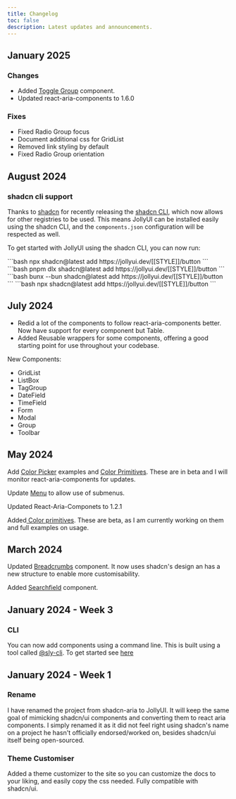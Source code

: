 ```yaml
---
title: Changelog
toc: false
description: Latest updates and announcements.
---
```


## January 2025

### Changes

- Added [Toggle Group](./components/toggle-group) component.
- Updated react-aria-components to 1.6.0

### Fixes

- Fixed Radio Group focus
- Document additional css for GridList
- Removed link styling by default
- Fixed Radio Group orientation

## August 2024

### shadcn cli support

Thanks to [shadcn](https://twitter.com/shadcn) for recently releasing the [shadcn CLI](https://ui.shadcn.com/docs/changelog#august-2024---npx-shadcn-init), which now allows for other registries to be used. This means JollyUI can be installed easily using the shadcn CLI, and the `components.json` configuration will be respected as well.

To get started with JollyUI using the shadcn CLI, you can now run:

<PackageManagerTabs>
  <PackageManagerContent value="npm">
    ```bash
    npx shadcn@latest add https://jollyui.dev/[[STYLE]]/button
    ```
  </PackageManagerContent>
  <PackageManagerContent value="pnpm">
    ```bash
    pnpm dlx shadcn@latest add https://jollyui.dev/[[STYLE]]/button
    ```

  </PackageManagerContent>
  <PackageManagerContent value="bun">
    ```bash
    bunx --bun shadcn@latest add https://jollyui.dev/[[STYLE]]/button
    ```
  </PackageManagerContent>
  <PackageManagerContent value="yarn">
    ```bash 
    npx shadcn@latest add https://jollyui.dev/[[STYLE]]/button 
    ```
  </PackageManagerContent>
</PackageManagerTabs>

## July 2024

- Redid a lot of the components to follow react-aria-components better. Now have support for every component but Table.
- Added Reusable wrappers for some components, offering a good starting point for use throughout your codebase.

New Components:

- GridList
- ListBox
- TagGroup
- DateField
- TimeField
- Form
- Modal
- Group
- Toolbar

## May 2024

Add [Color Picker](./components/color) examples and [Color Primitives](/components/color-primitives). These are in beta and I will monitor react-aria-components for updates.

Update [Menu](./components/menu) to allow use of submenus.

Updated React-Aria-Componets to 1.2.1

Added[ Color primitives](./components/color). These are beta, as I am currently working on them and full examples on usage.

## March 2024

Updated [Breadcrumbs](./components/breadcrumbs) component. It now uses shadcn's design an has a new structure to enable more customisability.

Added [Searchfield](./components/searchfield) component.

## January 2024 - Week 3

### CLI

You can now add components using a command line. This is built using a tool called
[@sly-cli](https://sly-cli.fly.dev/). To get started see [here](../../docs/installation/cli)

## January 2024 - Week 1

### Rename

I have renamed the project from shadcn-aria to JollyUI. It will keep the same goal of mimicking shadcn/ui components and converting them to react aria components.
I simply renamed it as it did not feel right using shadcn's name on a project he hasn't officially endorsed/worked on, besides shadcn/ui itself being open-sourced.

### Theme Customiser

Added a theme customizer to the site so you can customize the docs to your liking, and easily copy the css needed. Fully compatible with shadcn/ui.
